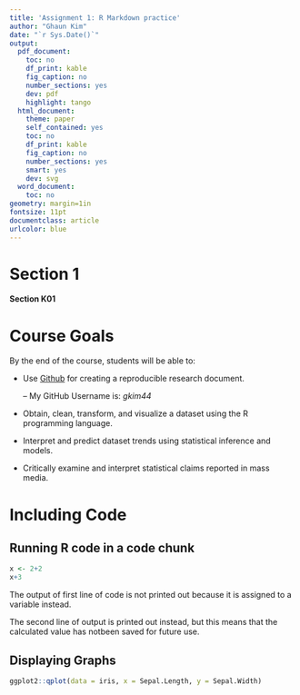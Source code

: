 ```yaml
---
title: 'Assignment 1: R Markdown practice'
author: "Ghaun Kim"
date: "`r Sys.Date()`"
output:
  pdf_document:
    toc: no
    df_print: kable
    fig_caption: no
    number_sections: yes
    dev: pdf
    highlight: tango
  html_document:
    theme: paper
    self_contained: yes
    toc: no
    df_print: kable
    fig_caption: no
    number_sections: yes
    smart: yes
    dev: svg
  word_document:
    toc: no
geometry: margin=1in
fontsize: 11pt
documentclass: article
urlcolor: blue
---
```

<!-- Write your Markdown below this line -->
# Section 1
**Section K01**

# Course Goals 

By the end of the course, students will be able to:

- Use [Github](https://github.com) for creating a reproducible research document.
     
     -- My GitHub Username is: *gkim44*
     
- Obtain, clean, transform, and visualize a dataset using the R programming language.
- Interpret and predict dataset trends using statistical inference and models.
- Critically examine and interpret statistical claims reported in mass media.

# Including Code
## Running R code in a code chunk

```r
x <- 2+2
x+3
```
The output of first line of code is not printed out because it is assigned to a variable instead.

The second line of output is printed out instead, but this means that the calculated value has notbeen saved for future use.

## Displaying Graphs
```r
ggplot2::qplot(data = iris, x = Sepal.Length, y = Sepal.Width)
```




